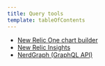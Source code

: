 ```yaml
---
title: Query tools
template: tableOfContents
---
```


* [New Relic One chart builder](/docs/query-data/nrql-new-relic-query-language/query-tools/chart-builder-create-query-visualizations)
* [New Relic Insights](/docs/query-data/nrql-new-relic-query-language/query-tools/insights-query-gather-visualize-data)
* [NerdGraph (GraphQL API)](/docs/query-data/nrql-new-relic-query-language/query-tools/nrql-api-queries)
